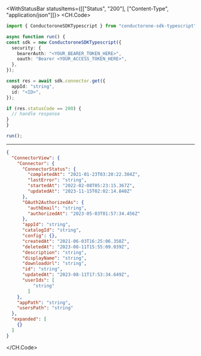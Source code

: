 

<WithStatusBar statusItems={[["Status", "200"], ["Content-Type", "application/json"]]}>
  <CH.Code>
  ```typescript Get.ts
  import { ConductoroneSDKTypescript } from "conductorone-sdk-typescript";

async function run() {
  const sdk = new ConductoroneSDKTypescript({
    security: {
      bearerAuth: "<YOUR_BEARER_TOKEN_HERE>",
      oauth: "Bearer <YOUR_ACCESS_TOKEN_HERE>",
    },
  });

  const res = await sdk.connector.get({
    appId: "string",
    id: "<ID>",
  });

  if (res.statusCode == 200) {
    // handle response
  }
}

run();
  ```
  ---

  ```json Example Response
  {
    "ConnectorView": {
      "Connector": {
        "ConnectorStatus": {
          "completedAt": "2021-01-23T03:20:22.304Z",
          "lastError": "string",
          "startedAt": "2022-02-08T05:23:15.367Z",
          "updatedAt": "2023-11-15T02:02:14.840Z"
        },
        "OAuth2AuthorizedAs": {
          "authEmail": "string",
          "authorizedAt": "2023-05-03T01:57:34.456Z"
        },
        "appId": "string",
        "catalogId": "string",
        "config": {},
        "createdAt": "2021-06-03T16:25:06.350Z",
        "deletedAt": "2023-08-11T15:55:09.039Z",
        "description": "string",
        "displayName": "string",
        "downloadUrl": "string",
        "id": "string",
        "updatedAt": "2023-08-11T17:53:34.649Z",
        "userIds": [
            "string"
          ]
      },
      "appPath": "string",
      "usersPath": "string"
    },
    "expanded": [
      {}
    ]
  }
  ```
  </CH.Code>
</WithStatusBar>
